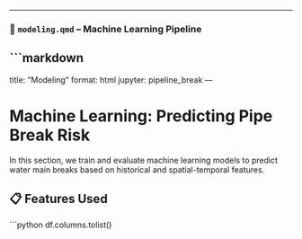 

---

### 📄 `modeling.qmd` – Machine Learning Pipeline

```markdown
---
title: "Modeling"
format: html
jupyter: pipeline_break
---

# Machine Learning: Predicting Pipe Break Risk

In this section, we train and evaluate machine learning models to predict water main breaks based on historical and spatial-temporal features.

## 📋 Features Used

```python
df.columns.tolist()
